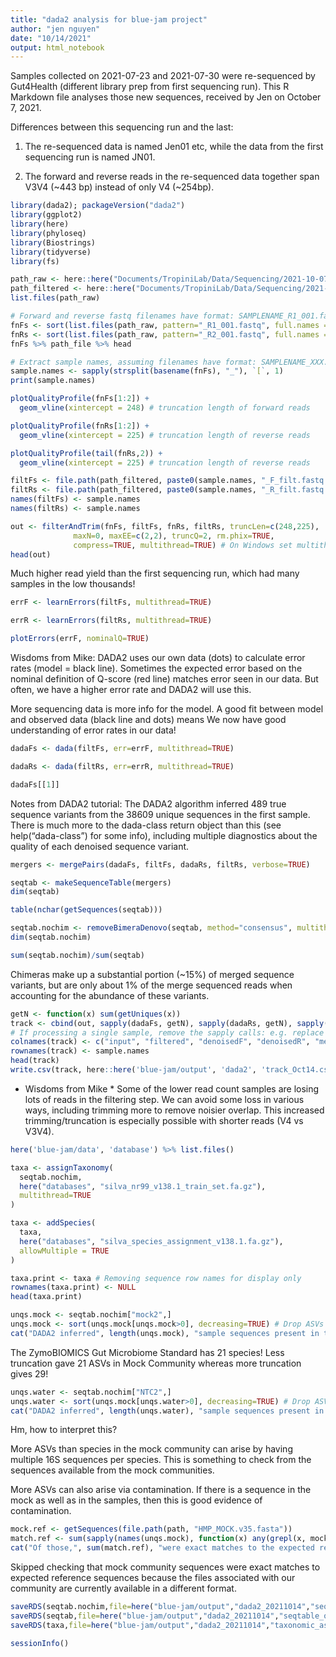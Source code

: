```yaml
---
title: "dada2 analysis for blue-jam project"
author: "jen nguyen"
date: "10/14/2021"
output: html_notebook
---
```


Samples collected on 2021-07-23 and 2021-07-30 were re-sequenced by Gut4Health (different library prep from first sequencing run). This R Markdown file analyses those new sequences, received by Jen on October 7, 2021.

Differences between this sequencing run and the last:
  
  1. The re-sequenced data is named Jen01 etc, while the data from the first sequencing run is       named JN01.
  
  2. The forward and reverse reads in the re-sequenced data together span V3V4 (~443 bp) instead      of only V4 (~254bp).

```r
library(dada2); packageVersion("dada2")
library(ggplot2)
library(here)
library(phyloseq)
library(Biostrings)
library(tidyverse)
library(fs)
```

```r
path_raw <- here::here("Documents/TropiniLab/Data/Sequencing/2021-10-07/raw")
path_filtered <- here::here("Documents/TropiniLab/Data/Sequencing/2021-10-07/filtered")
list.files(path_raw)
```

```r
# Forward and reverse fastq filenames have format: SAMPLENAME_R1_001.fastq and SAMPLENAME_R2_001.fastq
fnFs <- sort(list.files(path_raw, pattern="_R1_001.fastq", full.names = TRUE))
fnRs <- sort(list.files(path_raw, pattern="_R2_001.fastq", full.names = TRUE))
fnFs %>% path_file %>% head
```

```r
# Extract sample names, assuming filenames have format: SAMPLENAME_XXX.fastq
sample.names <- sapply(strsplit(basename(fnFs), "_"), `[`, 1)
print(sample.names)
```

```r
plotQualityProfile(fnFs[1:2]) +
  geom_vline(xintercept = 248) # truncation length of forward reads
```
```r
plotQualityProfile(fnRs[1:2]) +
  geom_vline(xintercept = 225) # truncation length of reverse reads
```
```r
plotQualityProfile(tail(fnRs,2)) +
  geom_vline(xintercept = 225) # truncation length of reverse reads
```

```r
filtFs <- file.path(path_filtered, paste0(sample.names, "_F_filt.fastq.gz"))
filtRs <- file.path(path_filtered, paste0(sample.names, "_R_filt.fastq.gz"))
names(filtFs) <- sample.names
names(filtRs) <- sample.names
```

```r
out <- filterAndTrim(fnFs, filtFs, fnRs, filtRs, truncLen=c(248,225),
              maxN=0, maxEE=c(2,2), truncQ=2, rm.phix=TRUE,
              compress=TRUE, multithread=TRUE) # On Windows set multithread=FALSE
head(out)
```
Much higher read yield than the first sequencing run, which had many samples in the low thousands!

```r
errF <- learnErrors(filtFs, multithread=TRUE)
```
```r
errR <- learnErrors(filtRs, multithread=TRUE)
```


```r
plotErrors(errF, nominalQ=TRUE)
```
Wisdoms from Mike:
DADA2 uses our own data (dots) to calculate error rates (model = black line).
Sometimes the expected error based on the nominal definition of Q-score (red line) matches
error seen in our data. But often, we have a higher error rate and DADA2 will use this.

More sequencing data is more info for the model.
A good fit between model and observed data (black line and dots) means
We now have good understanding of error rates in our data!

```r
dadaFs <- dada(filtFs, err=errF, multithread=TRUE)
```

```r
dadaRs <- dada(filtRs, err=errR, multithread=TRUE)
```

```r
dadaFs[[1]]
```

Notes from DADA2 tutorial:
The DADA2 algorithm inferred 489 true sequence variants from the 38609 unique sequences in the first sample. There is much more to the dada-class return object than this (see help("dada-class") for some info), including multiple diagnostics about the quality of each denoised sequence variant.

```r
mergers <- mergePairs(dadaFs, filtFs, dadaRs, filtRs, verbose=TRUE)
```

```r
seqtab <- makeSequenceTable(mergers)
dim(seqtab)
```


```r
table(nchar(getSequences(seqtab)))
```


```r
seqtab.nochim <- removeBimeraDenovo(seqtab, method="consensus", multithread=TRUE, verbose=TRUE)
dim(seqtab.nochim)
```

```r
sum(seqtab.nochim)/sum(seqtab)
```
Chimeras make up a substantial portion (~15%) of merged sequence variants, but are only about 1% of the merge sequenced reads when accounting for the abundance of these variants.

```r
getN <- function(x) sum(getUniques(x))
track <- cbind(out, sapply(dadaFs, getN), sapply(dadaRs, getN), sapply(mergers, getN), rowSums(seqtab.nochim))
# If processing a single sample, remove the sapply calls: e.g. replace sapply(dadaFs, getN) with getN(dadaFs)
colnames(track) <- c("input", "filtered", "denoisedF", "denoisedR", "merged", "nonchim")
rownames(track) <- sample.names
head(track)
write.csv(track, here::here('blue-jam/output', 'dada2', 'track_Oct14.csv'))
```
* Wisdoms from Mike *
Some of the lower read count samples are losing lots of reads in the filtering step.
We can avoid some loss in various ways, including trimming more to remove noisier overlap.
This increased trimming/truncation is especially possible with shorter reads (V4 vs V3V4).


```r
here('blue-jam/data', 'database') %>% list.files()
```


```r
taxa <- assignTaxonomy(
  seqtab.nochim, 
  here("databases", "silva_nr99_v138.1_train_set.fa.gz"),
  multithread=TRUE
)
```

```r
taxa <- addSpecies(
  taxa, 
  here("databases", "silva_species_assignment_v138.1.fa.gz"),
  allowMultiple = TRUE
)
```

```r
taxa.print <- taxa # Removing sequence row names for display only
rownames(taxa.print) <- NULL
head(taxa.print)
```

```r
unqs.mock <- seqtab.nochim["mock2",]
unqs.mock <- sort(unqs.mock[unqs.mock>0], decreasing=TRUE) # Drop ASVs absent in the Mock
cat("DADA2 inferred", length(unqs.mock), "sample sequences present in the Mock community.\n")
```
The ZymoBIOMICS Gut Microbiome Standard has 21 species!
Less truncation gave 21 ASVs in Mock Community whereas more truncation gives 29!

```r
unqs.water <- seqtab.nochim["NTC2",]
unqs.water <- sort(unqs.mock[unqs.water>0], decreasing=TRUE) # Drop ASVs absent in the Mock
cat("DADA2 inferred", length(unqs.water), "sample sequences present in the water control\n")
```

Hm, how to interpret this?

More ASVs than species in the mock community can arise by having multiple 16S sequences per species. This is something to check from the sequences available from the mock communities.

More ASVs can also arise via contamination. If there is a sequence in the mock as well as in the samples, then this is good evidence of contamination.

```r
mock.ref <- getSequences(file.path(path, "HMP_MOCK.v35.fasta"))
match.ref <- sum(sapply(names(unqs.mock), function(x) any(grepl(x, mock.ref))))
cat("Of those,", sum(match.ref), "were exact matches to the expected reference sequences.\n")
```

Skipped checking that mock community sequences were exact matches to expected reference sequences because the files associated with our community are currently available in a different format.

```r
saveRDS(seqtab.nochim,file=here("blue-jam/output","dada2_20211014","seqtable_nochimeras_oct14.rds"))
saveRDS(seqtab,file=here("blue-jam/output","dada2_20211014","seqtable_oct14.rds"))
saveRDS(taxa,file=here("blue-jam/output","dada2_20211014","taxonomic_assignments_oct14.rds"))
```


```r
sessionInfo()
```

